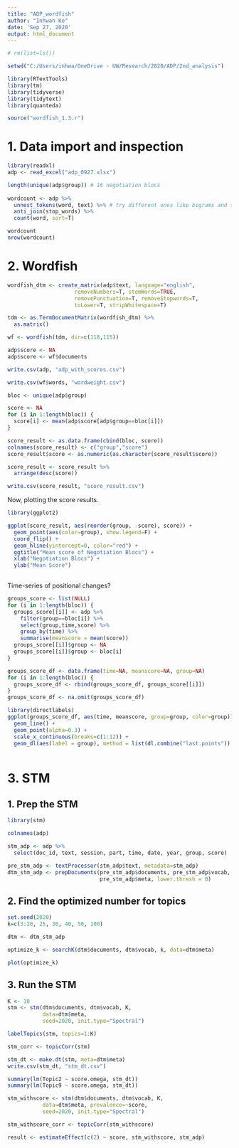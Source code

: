 ---
title: "ADP_wordfish"
author: "Inhwan Ko"
date: 'Sep 27, 2020'
output: html_document
---

```{r, include=FALSE}

# rm(list=ls())

setwd("C:/Users/inhwa/OneDrive - UW/Research/2020/ADP/2nd_analysis")

library(RTextTools)
library(tm)
library(tidyverse)
library(tidytext)
library(quanteda)

source("wordfish_1.3.r")

```


# 1. Data import and inspection

```{r}
library(readxl)
adp <- read_excel("adp_0927.xlsx")

length(unique(adp$group)) # 16 negotiation blocs
 
wordcount <- adp %>% 
  unnest_tokens(word, text) %>% # try different ones like bigrams and trigrams 
  anti_join(stop_words) %>% 
  count(word, sort=T)

wordcount
nrow(wordcount)

```

# 2. Wordfish 

```{r}
wordfish_dtm <- create_matrix(adp$text, language="english",
                     removeNumbers=T, stemWords=TRUE, 
                     removePunctuation=T, removeStopwords=T,
                     toLower=T, stripWhitespace=T)

tdm <- as.TermDocumentMatrix(wordfish_dtm) %>% 
  as.matrix()

wf <- wordfish(tdm, dir=c(118,115)) 

adp$score <- NA
adp$score <- wf$documents

write.csv(adp, "adp_with_scores.csv")

write.csv(wf$words, "wordweight.csv")
```

```{r}
bloc <- unique(adp$group)

score <- NA
for (i in 1:length(bloc)) {
  score[i] <- mean(adp$score[adp$group==bloc[i]])
}

score_result <- as.data.frame(cbind(bloc, score))
colnames(score_result) <- c("group","score")
score_result$score <- as.numeric(as.character(score_result$score))

score_result <- score_result %>% 
  arrange(desc(score))

write.csv(score_result, "score_result.csv")


```

Now, plotting the score results.  

```{r}
library(ggplot2)

ggplot(score_result, aes(reorder(group, -score), score)) +
  geom_point(aes(color=group), show.legend=F) +
  coord_flip() +
  geom_hline(yintercept=0, color="red") +
  ggtitle("Mean score of Negotiation Blocs") +
  xlab("Negotiation Blocs") +
  ylab("Mean Score")
  
```
Time-series of positional changes?

```{r}
groups_score <- list(NULL)
for (i in 1:length(bloc)) {
  groups_score[[i]] <- adp %>% 
    filter(group==bloc[i]) %>% 
    select(group,time,score) %>% 
    group_by(time) %>% 
    summarise(meanscore = mean(score))
  groups_score[[i]]$group <- NA
  groups_score[[i]]$group <- bloc[i]
}

groups_score_df <- data.frame(time=NA, meanscore=NA, group=NA)
for (i in 1:length(bloc)) {
  groups_score_df <- rbind(groups_score_df, groups_score[[i]])
}
groups_score_df <- na.omit(groups_score_df) 

library(directlabels)
ggplot(groups_score_df, aes(time, meanscore, group=group, color=group)) +
  geom_line() +
  geom_point(alpha=0.3) +
  scale_x_continuous(breaks=c(1:12)) +
  geom_dl(aes(label = group), method = list(dl.combine("last.points")), cex = 0.3) 



```


# 3. STM

## 1. Prep the STM

```{r}
library(stm)

colnames(adp)

stm_adp <- adp %>% 
  select(doc_id, text, session, part, time, date, year, group, score)

pre_stm_adp <- textProcessor(stm_adp$text, metadata=stm_adp)
dtm_stm_adp <- prepDocuments(pre_stm_adp$documents, pre_stm_adp$vocab,
                             pre_stm_adp$meta, lower.thresh = 0)
```

## 2. Find the optimized number for topics

```{r echo=T, results='hide'}
set.seed(2020)
k=c(3:20, 25, 30, 40, 50, 100)

dtm <- dtm_stm_adp

optimize_k <- searchK(dtm$documents, dtm$vocab, k, data=dtm$meta)
```

```{r}
plot(optimize_k)

```

## 3. Run the STM

```{r}
K <- 10
stm <- stm(dtm$documents, dtm$vocab, K,
           data=dtm$meta,
           seed=2020, init.type="Spectral")

labelTopics(stm, topics=1:K)

stm_corr <- topicCorr(stm)

stm_dt <- make.dt(stm, meta=dtm$meta) 
write.csv(stm_dt, "stm_dt.csv")

summary(lm(Topic2 ~ score.omega, stm_dt))
summary(lm(Topic9 ~ score.omega, stm_dt))

```

```{r}
stm_withscore <- stm(dtm$documents, dtm$vocab, K,
           data=dtm$meta, prevalence=~score,
           seed=2020, init.type="Spectral")

stm_withscore_corr <- topicCorr(stm_withscore)

result <- estimateEffect(c(2) ~ score, stm_withscore, stm_adp)
```





